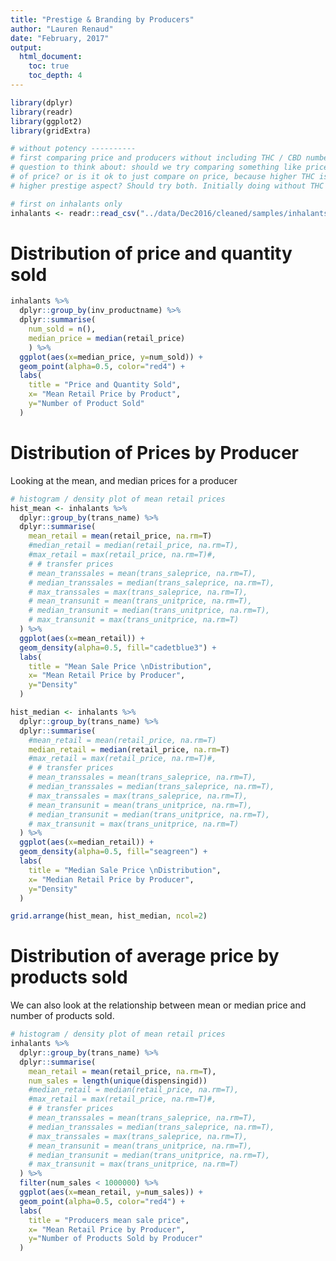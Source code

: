 ```yaml
---
title: "Prestige & Branding by Producers"
author: "Lauren Renaud"
date: "February, 2017"
output: 
  html_document:
    toc: true
    toc_depth: 4
---
```

```r
library(dplyr)
library(readr)
library(ggplot2)
library(gridExtra)

# without potency ----------
# first comparing price and producers without including THC / CBD numbers
# question to think about: should we try comparing something like price per THC instead
# of price? or is it ok to just compare on price, because higher THC is part of the 
# higher prestige aspect? Should try both. Initially doing without THC join

# first on inhalants only
inhalants <- readr::read_csv("../data/Dec2016/cleaned/samples/inhalants.csv")


```

# Distribution of price and quantity sold

```r
inhalants %>%
  dplyr::group_by(inv_productname) %>%
  dplyr::summarise(
    num_sold = n(),
    median_price = median(retail_price)
    ) %>%
  ggplot(aes(x=median_price, y=num_sold)) +
  geom_point(alpha=0.5, color="red4") +
  labs(
    title = "Price and Quantity Sold",
    x= "Mean Retail Price by Product",
    y="Number of Product Sold"
  ) 

```


# Distribution of Prices by Producer

Looking at the mean, and median prices for a producer

```r
# histogram / density plot of mean retail prices
hist_mean <- inhalants %>%
  dplyr::group_by(trans_name) %>%
  dplyr::summarise(
    mean_retail = mean(retail_price, na.rm=T)
    #median_retail = median(retail_price, na.rm=T),
    #max_retail = max(retail_price, na.rm=T)#,
    # # transfer prices
    # mean_transsales = mean(trans_saleprice, na.rm=T),
    # median_transsales = median(trans_saleprice, na.rm=T),
    # max_transsales = max(trans_saleprice, na.rm=T),
    # mean_transunit = mean(trans_unitprice, na.rm=T),
    # median_transunit = median(trans_unitprice, na.rm=T),
    # max_transunit = max(trans_unitprice, na.rm=T)
  ) %>%
  ggplot(aes(x=mean_retail)) +
  geom_density(alpha=0.5, fill="cadetblue3") +
  labs(
    title = "Mean Sale Price \nDistribution",
    x= "Mean Retail Price by Producer",
    y="Density"
  ) 

hist_median <- inhalants %>%
  dplyr::group_by(trans_name) %>%
  dplyr::summarise(
    #mean_retail = mean(retail_price, na.rm=T)
    median_retail = median(retail_price, na.rm=T)
    #max_retail = max(retail_price, na.rm=T)#,
    # # transfer prices
    # mean_transsales = mean(trans_saleprice, na.rm=T),
    # median_transsales = median(trans_saleprice, na.rm=T),
    # max_transsales = max(trans_saleprice, na.rm=T),
    # mean_transunit = mean(trans_unitprice, na.rm=T),
    # median_transunit = median(trans_unitprice, na.rm=T),
    # max_transunit = max(trans_unitprice, na.rm=T)
  ) %>%
  ggplot(aes(x=median_retail)) +
  geom_density(alpha=0.5, fill="seagreen") +
  labs(
    title = "Median Sale Price \nDistribution",
    x= "Median Retail Price by Producer",
    y="Density"
  ) 

grid.arrange(hist_mean, hist_median, ncol=2)
```

# Distribution of average price by products sold

We can also look at the relationship between mean or median price and number of products sold.

```r
# histogram / density plot of mean retail prices
inhalants %>%
  dplyr::group_by(trans_name) %>%
  dplyr::summarise(
    mean_retail = mean(retail_price, na.rm=T),
    num_sales = length(unique(dispensingid))
    #median_retail = median(retail_price, na.rm=T),
    #max_retail = max(retail_price, na.rm=T)#,
    # # transfer prices
    # mean_transsales = mean(trans_saleprice, na.rm=T),
    # median_transsales = median(trans_saleprice, na.rm=T),
    # max_transsales = max(trans_saleprice, na.rm=T),
    # mean_transunit = mean(trans_unitprice, na.rm=T),
    # median_transunit = median(trans_unitprice, na.rm=T),
    # max_transunit = max(trans_unitprice, na.rm=T)
  ) %>%
  filter(num_sales < 1000000) %>%
  ggplot(aes(x=mean_retail, y=num_sales)) +
  geom_point(alpha=0.5, color="red4") +
  labs(
    title = "Producers mean sale price",
    x= "Mean Retail Price by Producer",
    y="Number of Products Sold by Producer"
  ) 
```
  
  
